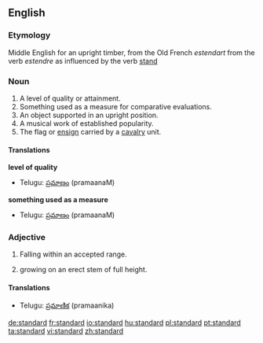 ==English==

===Etymology===
Middle English for an upright timber, from the Old French ''estendart'' from the verb ''estendre'' as influenced by the verb [[stand]]

===Noun===
{{en-noun}}

# A level of quality or attainment.
# Something used as a measure for comparative evaluations.
# An object supported in an upright position.
# A musical work of established popularity.
# The flag or [[ensign]] carried by a [[cavalry]] unit.

====Translations====
'''level of quality'''
{{top}}
{{mid}}
*Telugu: [[ప్రమాణం]] (pramaanaM)
{{bottom}}

'''something used as a measure'''
{{top}}
{{mid}}
*Telugu: [[ప్రమాణం]] (pramaanaM)
{{bottom}}

===Adjective===
{{en-adj}}

# Falling within an accepted range.
# {{italbrac|of a tree or shrub}} growing on an erect stem of full height.

====Translations====
{{top}}
{{mid}}
*Telugu: [[ప్రమాణిక]] (pramaanika)
{{bottom}}

[[de:standard]]
[[fr:standard]]
[[io:standard]]
[[hu:standard]]
[[pl:standard]]
[[pt:standard]]
[[ta:standard]]
[[vi:standard]]
[[zh:standard]]